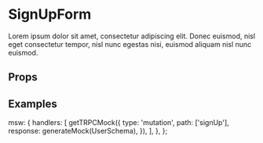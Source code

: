 

<Meta title="Forms/SignUp" component={SignUpForm} />

# SignUpForm

Lorem ipsum dolor sit amet, consectetur adipiscing elit. Donec euismod, nisl eget consectetur tempor, nisl nunc egestas nisi, euismod aliquam nisl nunc euismod.

## Props

<ArgsTable of={SignUpForm} />

## Examples

<Canvas>
  <Story name="Empty" parameters={commonParameters}>
    <SignUpForm />
  </Story>
  <Story name="Filled" parameters={commonParameters}>
    <SignUpForm
      prefill={SignUpPrefillSchema.parse({
        invitationToken: 'abc',
        email: 'jean@france.fr',
        password: 'mypassword',
        firstname: 'Jean',
        lastname: 'Derrien',
        termsAccepted: true,
      })}
    />
  </Story>
</Canvas>

  msw: {
    handlers: [
      getTRPCMock({
        type: 'mutation',
        path: ['signUp'],
        response: generateMock(UserSchema),
      }),
    ],
  },
};
